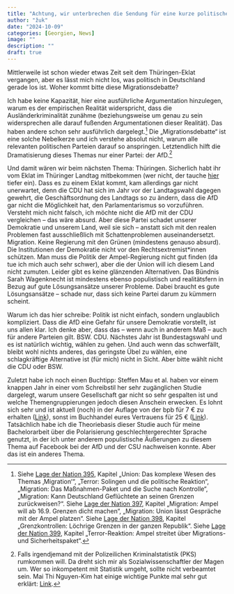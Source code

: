 ```yaml
---
title: "Achtung, wir unterbrechen die Sendung für eine kurze politische Mitteilung. Die nachfolgenden Sendungen verschieben sich um einen Blogartikel."
author: "žuk"
date: "2024-10-09"
categories: [Georgien, News]
image: ""
description: ""
draft: true
---
```


Mittlerweile ist schon wieder etwas Zeit seit dem Thüringen-Eklat vergangen, aber es lässt mich nicht los, was politisch in Deutschland gerade los ist. Woher kommt bitte diese Migrationsdebatte?

Ich habe keine Kapazität, hier eine ausführliche Argumentation hinzulegen, warum es der empirischen Realität widerspricht, dass die Ausländerkriminalität zunähme (beziehungsweise um genau zu sein widersprechen alle darauf fußenden Argumentationen dieser Realität). Das haben andere schon sehr ausführlich dargelegt.[^1] Die „Migrationsdebatte“ ist eine solche Nebelkerze und ich verstehe absolut nicht, warum alle relevanten politischen Parteien darauf so anspringen. Letztendlich hilft die Dramatisierung dieses Themas nur einer Partei: der AfD.[^2]

[^1]: Siehe [Lage der Nation 395](https://lagedernation.org/podcast/ldn395-wahlen-in-thueringen-und-sachsen-ursachen-fuer-den-erfolg-der-afd-im-osten-interview-steffen-mau-soziologe-union-und-migration-argumente-gegen-afd-thesen-klimawandel-veraendert-staedte/), Kapitel „Union: Das komplexe Wesen des Themas ‚Migration‘“, „Terror: Solingen und die politische Reaktion“, „Migration: Das Maßnahmen-Paket und die Suche nach Kontrolle“, „Migration: Kann Deutschland Geflüchtete an seinen Grenzen zurückweisen?“. Siehe [Lage der Nation 397](https://lagedernation.org/podcast/tv-duell-harris-vs-trump-krise-bei-volkswagen-neue-e-auto-foerderung-grenzkontrollen-an-deutschen-aussengrenzen-nahost-reise-mit-aussenministerin-deutsche-israel-politik-interview-annalena-baer/), Kapitel „Migration: Ampel will ab 16.9. Grenzen dicht machen“, „Migration: Union lässt Gespräche mit der Ampel platzen“. Siehe [Lage der Nation 398](https://lagedernation.org/podcast/ldn398-grenzkontrollen-in-frankfurt-oder-merz-wird-cdu-kanzlerkandidat-explodierende-pager-und-funkgeraete-im-libanon-darknet-geknackt-kollaps-der-carolabruecke-ampel-plant-riester-reform-feedba/), Kapitel „Grenzkontrollen: Löchrige Grenzen in der ganzen Republik“. Siehe [Lage der Nation 399](https://lagedernation.org/podcast/ldn399-landtagswahl-brandenburg-ruecktritt-der-gruenen-spitze-ist-scholz-der-richtige-kandidat-exit-plaene-der-fdp-autoindustrie-gegen-co2-grenzwerte-sicherheitspaket-im-bundestag-slapp-studie/), Kapitel „Terror-Reaktion: Ampel streitet über Migrations- und Sicherheitspaket“.

[^2]: Falls irgendjemand mit der Polizeilichen Kriminalstatistik (PKS) rumkommen will. Da dreht sich mir als Sozialwissenschaftler der Magen um. Wer so inkompetent mit Statistik umgeht, sollte nicht verbeamtet sein. Mai Thi Nguyen-Kim hat einige wichtige Punkte mal sehr gut erklärt: [Link](https://www.youtube.com/watch?v=FGAyYl3ZICw).

Und damit wären wir beim nächsten Thema: Thüringen. Sicherlich habt ihr vom Eklat im Thüringer Landtag mitbekommen (wer nicht, der tauche [hier](https://www.tagesschau.de/inland/faq-thueringen-verfassungsgerichtshof-urteil-100.html) tiefer ein). Dass es zu einem Eklat kommt, kam allerdings gar nicht unerwartet, denn die CDU hat sich im Jahr vor der Landtagswahl dagegen gewehrt, die Geschäftsordnung des Landtags so zu ändern, dass die AfD gar nicht die Möglichkeit hat, den Parlamentarismus so vorzuführen. Versteht mich nicht falsch, ich möchte nicht die AfD mit der CDU vergleichen – das wäre absurd. Aber diese Partei schadet unserer Demokratie und unserem Land, weil sie sich – anstatt sich mit den realen Problemen fast ausschließlich mit Schattenproblemen auseinandersetzt. Migration. Keine Regierung mit den Grünen (mindestens genauso absurd). Die Institutionen der Demokratie nicht vor den Rechtsextremist\*innen schützen. Man muss die Politik der Ampel-Regierung nicht gut finden (da tue ich mich auch sehr schwer), aber die der Union will ich diesem Land nicht zumuten. Leider gibt es keine glänzenden Alternativen. Das Bündnis Sarah Wagenknecht ist mindestens ebenso populistisch und realitätsfern in Bezug auf gute Lösungsansätze unserer Probleme. Dabei braucht es gute Lösungsansätze – schade nur, dass sich keine Partei darum zu kümmern scheint.

Warum ich das hier schreibe: Politik ist nicht einfach, sondern unglaublich kompliziert. Dass die AfD eine Gefahr für unsere Demokratie vorstellt, ist uns allen klar. Ich denke aber, dass das – wenn auch in anderem Maß – auch für andere Parteien gilt. BSW. CDU. Nächstes Jahr ist Bundestagswahl und es ist natürlich wichtig, wählen zu gehen. Und auch wenn das schwerfällt, bleibt wohl nichts anderes, das geringste Übel zu wählen, eine schlagkräftige Alternative ist (für mich) nicht in Sicht. Aber bitte wählt nicht die CDU oder BSW.

Zuletzt habe ich noch einen Buchtipp: Steffen Mau et al. haben vor einem knappen Jahr in einer vom Schreibstil her sehr zugänglichen Studie dargelegt, warum unsere Gesellschaft gar nicht so sehr gespalten ist und welche Themengruppierungen jedoch diesen Anschein erwecken. Es lohnt sich sehr und ist aktuell (noch) in der Auflage von der bpb für 7 € zu erhalten ([Link](https://www.bpb.de/shop/buecher/schriftenreihe/551980/triggerpunkte/)), sonst im Buchhandel eures Vertrauens für 25 € ([Link](https://www.suhrkamp.de/buch/triggerpunkte-t-9783518029848)). Tatsächlich habe ich die Theoriebasis dieser Studie auch für meine Bachelorarbeit über die Polarisierung geschlechtergerechter Sprache genutzt, in der ich unter anderem populistische Äußerungen zu diesem Thema auf Facebook bei der AfD und der CSU nachweisen konnte. Aber das ist ein anderes Thema.
